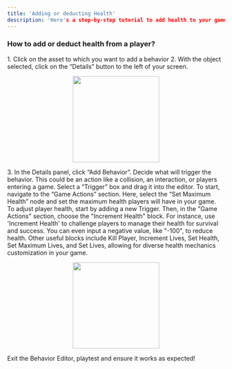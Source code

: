 ```yaml
---
title: 'Adding or deducting Health'
description: 'Here's a step-by-step tutorial to add health to your game'
---
```


### How to add or deduct health from a player?

<Steps>
  <Step title="First Step">
<Accordion title="The basics for all behaviors">
    1. Click on the asset to which you want to add a behavior
    2. With the object selected, click on the “Details” button to the left of your screen.
    <p align="center">
      <img width="200" noZoom src="https://i.imgur.com/jMSZzP8.png" /> </p>
    3. In the Details panel, click “Add Behavior”.
</Accordion>
  </Step>
  <Step title="Second Step">
Decide what will trigger the behavior. This could be an action like a collision, an interaction, or players entering a game. Select a “Trigger” box and drag it into the editor. 
 </Step>
  <Step title="Third Step">
To start, navigate to the “Game Actions” section. Here, select the “Set Maximum Health” node and set the maximum health players will have in your game.
 </Step>
<Step title="Fourth Step">
To adjust player health, start by adding a new Trigger. Then, in the "Game Actions" section, choose the "Increment Health" block. For instance, use 'Increment Health' to challenge players to manage their health for survival and success. You can even input a negative value, like "-100", to reduce health. Other useful blocks include Kill Player, Increment Lives, Set Health, Set Maximum Lives, and Set Lives, allowing for diverse health mechanics customization in your game.
  <Accordion title="Behavior Image">
    <p align="center">
      <img width="200" noZoom src="https://i.imgur.com/8DqvFsd.png" />
      </p>
  </Accordion>
  </Step>
<Step title="Fifth Step">
Exit the Behavior Editor, playtest and ensure it works as expected!
</Step>
</Steps>
